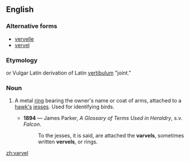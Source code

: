 ==English==

===Alternative forms===
* [[vervelle]]
* [[vervel]]

===Etymology===
{{etyl|fr}} or Vulgar Latin derivation of Latin [[vertibulum]] "joint."

===Noun===
{{en-noun}}

# {{context|falconry|heraldiccharge}} A metal [[ring]] bearing the owner's name or coat of arms, attached to a [[hawk|hawk's]] [[jess|jesses]]. Used for identifying birds.
#* '''1894''' — James Parker, ''A Glossary of Terms Used in Heraldry'', s.v. ''Falcon''.
#*: To the jesses, it is said, are attached the '''varvels''', sometimes written '''vervels''', or rings.

[[zh:varvel]]